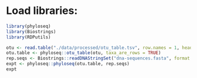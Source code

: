 

# Load libraries:
```r
library(phyloseq)
library(Biostrings)
library(RDPutils)
```


```r
otu <- read.table("./data/processed/otu_table.tsv", row.names = 1, header = TRUE, sep = "\t")
otu.table <- phyloseq::otu_table(otu, taxa_are_rows = TRUE)
rep.seqs <- Biostrings::readDNAStringSet("dna-sequences.fasta", format = "fasta")
expt <- phyloseq::phyloseq(otu.table, rep.seqs)
expt 
```

```r

```

